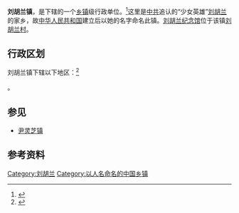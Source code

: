 {{中国乡级行政区|14/11/21/104/000}}

'''刘胡兰镇'''，是{{PRC admin/fullname|14/11/21/104/000|3}}下辖的一个[[乡镇|乡镇]]级行政单位。<ref>{{PRC admin/ref sgc|{{PRC admin/parent|14/11/21/104/000}}}}</ref>这里是[[中共|中共]]追认的“少女英雄”[[刘胡兰|刘胡兰]]的家乡，故[[中华人民共和国|中华人民共和国]]建立后以她的名字命名此镇。[[刘胡兰纪念馆|刘胡兰纪念馆]]位于该镇[[刘胡兰村|刘胡兰村]]。

== 行政区划 ==
刘胡兰镇下辖以下地区：<ref>{{PRC admin/ref sgc|14/11/21/104/000}}</ref>

{{PRC admin/children|14/11/21/104/000}}。

== 参见 ==
* [[尹灵芝镇|尹灵芝镇]]

== 参考资料 ==
{{reflist}}

{{行政区划小作品}}
{{PRC admin/navcat|14/11/21/104/000}}
[[Category:刘胡兰|Category:刘胡兰]]
[[Category:以人名命名的中国乡镇|Category:以人名命名的中国乡镇]]